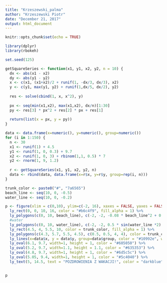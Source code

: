 ```yaml
---
title: "Krzeszewski_palma"
author: "Krzeszewski Piotr"
date: "December 21, 2017"
output: html_document
---
```


```r
knitr::opts_chunk$set(echo = TRUE)

library(dplyr)
library(rbokeh)

set.seed(125)
```

```r
getSquareSeries <- function(x1, y1, x2, y2, n = 10) {
  dx <- abs(x1 - x2)
  dy <- abs(y1 - y2)
  x <- c(x1, (x1+x2)/2 + runif(1, -dx/3, dx/3), x2)
  y <- c(y1, max(y1, y2) + runif(1,dx/5, dx/2), y2)
  
  res <- solve(cbind(1, x, x^2), y)
  
  px <- seq(min(x1,x2), max(x1,x2), dx/n)[1:30]
  py <- res[3] * px^2 + res[2] * px + res[1]
  
  return(list(x = px, y = py))
}

data <- data.frame(x=numeric(), y=numeric(), group=numeric())
for (i in 1:150) {
  n <- 30
  x1 <- runif(1) + 4.5
  y1 <- runif(1, 0, 0.3) + 9.7
  x2 <- runif(1, 0, 3) + rbinom(1,1, 0.5) * 7
  y2 <- rnorm(1, 9, 1.2)
  
  r <- getSquareSeries(x1, y1, x2, y2, n)
  data <- rbind(data, data.frame(x=r$x, y=r$y, group=rep(i, n)))
}

trunk_color <- paste0("#", "7a6565")
beach_line <- seq(10, 0, -0.5)
water_line <- seq(10, 0, -0.2)

p <- figure(xlim = c(0,10), ylim=c(-2, 16), xaxes = FALSE, yaxes = FALSE) %>%
  ly_rect(0, 0, 10, 16, color = "#b6c4f9", fill_alpha = 1) %>%
  ly_polygons(c(0, 10, beach_line), c(-2, -2, -0.08 * beach_line^2 + 0.8 * beach_line + 2), color = "#f0f72c", fill_alpha = 1) %>%
  #water
  ly_polygons(c(0, 10, water_line), c(-2, -2, 0.5 * sin(water_line *2) -0.5), color = "#052bba", fill_alpha = 1) %>%
  ly_rect(4.5, 4, 5.5, 10, color = trunk_color, fill_alpha = 1) %>%
  ly_polygons(c(4.3, 5.7, 5.5, 4.5), c(0.5, 0.5, 4, 4), color = trunk_color, fill_alpha = 1) %>%
  ly_lines(x=data$x, y = data$y, group=data$group, color = "#10992e", width=3) %>%
  ly_oval(6.1, 9.7, width=1, height = 1, color = "#605050") %>%
  ly_oval(5.2, 9.7, width=1.1, height = 1.1, color = "#635353") %>%
  ly_oval(4.8, 9.7, width=1, height = 1, color = "#6d5c5c") %>%
  ly_oval(5.05, 9.4, width=1, height = 1, color = "#5c4040") %>%
  ly_text(5, 14.5, text = "POZDROWIENIA Z WAKACJI!", color = "darkblue", font_size = "23pt", align="center")
  

p
```

